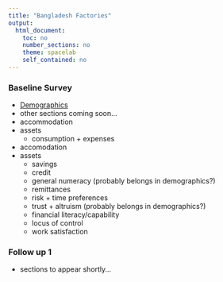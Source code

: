 ```yaml
---
title: "Bangladesh Factories"
output: 
  html_document:
    toc: no
    number_sections: no
    theme: spacelab
    self_contained: no
---
```


### Baseline Survey
 * [Demographics](http://schafik.github.io/bangla/1_demographics.html)
 * other sections coming soon...
  * accommodation
  * assets
 	* consumption + expenses
  * accomodation
  * assets
 	* savings
 	* credit
 	* general numeracy (probably belongs in demographics?)
 	* remittances
 	* risk + time preferences 
 	* trust + altruism (probably belongs in demographics?)
 	* financial literacy/capability
 	* locus of control 
 	* work satisfaction 

### Follow up 1
 * sections to appear shortly...

 